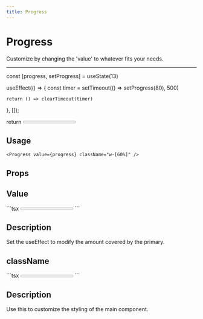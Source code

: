 ```yaml
---
title: Progress
---
```


# Progress

Customize by changing the 'value' to whatever fits your needs.

---


  const [progress, setProgress] = useState(13)

useEffect(() => {
const timer = setTimeout(() => setProgress(80), 500)

    return () => clearTimeout(timer)

}, []);

return <Progress value={progress} className="w-[60%]" />
}

<div className="flex flex-col">
  <ProgressDemo />
</div>

## Usage

```tsx
<Progress value={progress} className="w-[60%]" />
```

## Props

<div className="flex justify-between gap-3 my-10">
  <div className="flex flex-col w-1/2">
    <h2 className="text-center underline">Value</h2>
    ```tsx
    <Progress value="...">...</Progress>
    ```
  </div>
  <div className="flex flex-col w-1/2">
    <h2 className="text-center underline">Description</h2>
    <p className="flex mt-6 px-4">Set the useEffect to modify the amount covered by the primary.</p>
  </div>
</div>

<div className="flex justify-between gap-3 my-10">
  <div className="flex flex-col w-1/2">
    <h2 className="text-center underline">className</h2>
    ```tsx
    <Progress value="..." className="...">
      ...
    </Progress>
    ```
  </div>
  <div className="flex flex-col w-1/2">
    <h2 className="text-center underline">Description</h2>
    <p className="flex mt-6 px-4">Use this to customize the styling of the main component.</p>
  </div>
</div>
